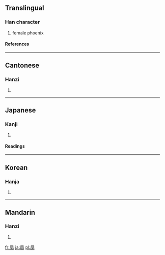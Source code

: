 ==Translingual==
===Han character===
{{Han char|rn=16|rad=几|as=09|sn=11|four=7721<sub>0</sub>|canj=竹弓竹日土 (HNHAG)}}
# female phoenix
====References====
{{Han ref|kx=0134.270|dkj=01784|dj=0300.130|hdz=10278.100|uh=51F0|ud=20976|bh=B0C4|bd=45252}}
----
==Cantonese==
===Hanzi===
{{yue-hanzi|jyut=|y=wong4}}
# {{defn|Cantonese}}
----
==Japanese==
===Kanji===
{{ja-kanji|grade=|rs=几09}}
# {{defn|Japanese}}
====Readings====
{{ja-readings|on=[[こう]] (kō), [[おう]] (ō)|kun=[[おおとり]] (ootori)}}
----
==Korean==
===Hanja===
{{ko-hanja|hangeul=황|rv=hwang|mr=hwang}}
# {{defn|Korean}}
----
==Mandarin==
===Hanzi===
{{cmn-hanzi|pin=[[huáng]] ([[huang2]])|wg=huang<sup>2</sup>}}
# {{defn|Mandarin}}

[[fr:凰]]
[[ja:凰]]
[[pl:凰]]